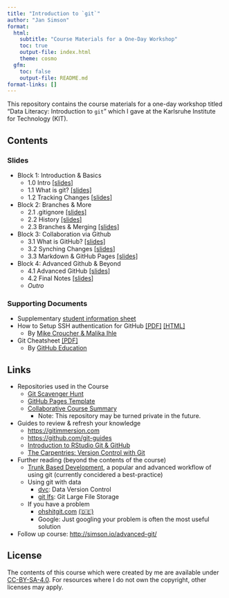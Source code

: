 ```yaml
---
title: "Introduction to `git`"
author: "Jan Simson"
format:
  html:
    subtitle: "Course Materials for a One-Day Workshop"
    toc: true
    output-file: index.html
    theme: cosmo
  gfm:
    toc: false
    output-file: README.md
format-links: []
---
```


This repository contains the course materials for a one-day workshop titled "Data Literacy: Introduction to `git`" which I gave at the Karlsruhe Institute for Technology (KIT).

<!--
  To update the README, render this file directly via
  quarto render README.qmd --to=gfm
-->

## Contents

### Slides

- Block 1: Introduction & Basics
  - 1.0 Intro [[slides]](https://simson.io/intro-to-git/1.0-intro.html)
  - 1.1 What is git? [[slides]](https://simson.io/intro-to-git/1.1-what_is_git.html)
  - 1.2 Tracking Changes [[slides]](https://simson.io/intro-to-git/1.2-tracking_changes.html)

- Block 2: Branches & More
  - 2.1 .gitignore [[slides]](https://simson.io/intro-to-git/2.1-gitignore.html)
  - 2.2 History [[slides]](https://simson.io/intro-to-git/2.2-history.html)
  - 2.3 Branches & Merging [[slides]](https://simson.io/intro-to-git/2.3-branches_merging.html)

- Block 3: Collaboration via Github
  - 3.1 What is GitHub? [[slides]](https://simson.io/intro-to-git/3.1-what_is_github.html)
  - 3.2 Synching Changes [[slides]](https://simson.io/intro-to-git/3.2-synching_changes.html)
  - 3.3 Markdown & GitHub Pages [[slides]](https://simson.io/intro-to-git/3.3-pages_markdown.html)

- Block 4: Advanced Github & Beyond
  - 4.1 Advanced GitHub [[slides]](https://simson.io/intro-to-git/4.1-advanced_github.html)
  - 4.2 Final Notes [[slides]](https://simson.io/intro-to-git/4.2-final_notes.html)
  - *Outro*

<!-- *: Since they have to be manually generated, the PDF version of slides may be slightly outdated. Please refer to [this guide](https://revealjs.com/pdf-export/), on how to export your own PDF version from the online slides. -->

### Supporting Documents

- Supplementary [student information sheet](https://simson.io/intro-to-git/resources/student-info/student-info.pdf)
- How to Setup SSH authentication for GitHub [[PDF]](https://simson.io/intro-to-git/resources/ssh/how-to-setup-github-ssh.pdf) [[HTML]](https://lmu-osc.github.io/Introduction-RStudio-Git-GitHub/SSH.html)
  - By [Mike Croucher & Malika Ihle](https://github.com/lmu-osc/Introduction-RStudio-Git-GitHub)
- Git Cheatsheet [[PDF]](resources/git-cheat-sheet-education.pdf)
  - By [GitHub Education](https://education.github.com/)

## Links

- Repositories used in the Course
  - [Git Scavenger Hunt](https://github.com/open-teaching/git-scavenger-hunt)
  - [GitHub Pages Template](https://github.com/open-teaching/gh-pages-template)
  - [Collaborative Course Summary](https://github.com/open-teaching/git-course-summary-ws22)
    - Note: This repository may be turned private in the future.
- Guides to review & refresh your knowledge
  - <https://gitimmersion.com>
  - <https://github.com/git-guides>
  - [Introduction to RStudio Git & GitHub](https://lmu-osc.github.io/Introduction-RStudio-Git-GitHub/)
  - [The Carpentries: Version Control with Git](https://swcarpentry.github.io/git-novice/)
- Further reading (beyond the contents of the course)
  - [Trunk Based Development](https://www.atlassian.com/continuous-delivery/continuous-integration/trunk-based-development), a popular and advanced workflow of using git (currently concidered a best-practice)
  - Using git with data
    - [dvc](https://dvc.org/): Data Version Control
    - [git lfs](https://git-lfs.github.com/): Git Large File Storage
  - If you have a problem
    - [ohshitgit.com](https://ohshitgit.com/) [(🇩🇪)](https://ohshitgit.com/de)
    - Google: Just googling your problem is often the most useful solution
- Follow up course: <http://simson.io/advanced-git/>

## License

The contents of this course which were created by me are available under [CC-BY-SA-4.0](https://creativecommons.org/licenses/by-sa/4.0/). For resources where I do not own the copyright, other licenses may apply.
